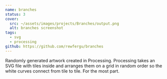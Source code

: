 ```yaml
---
name: branches
status: 3
cover:
  src: ~/assets/images/projects/Branches/output.png
  alt: branches screenshot
tags:
  - svg
  - processing
github: https://github.com/rewfergu/branches
---
```


Randomly generated artwork created in Processing. Processing takes an SVG file with tiles inside and arranges them on a grid in random order so the white curves connect from tile to tile. For the most part.
